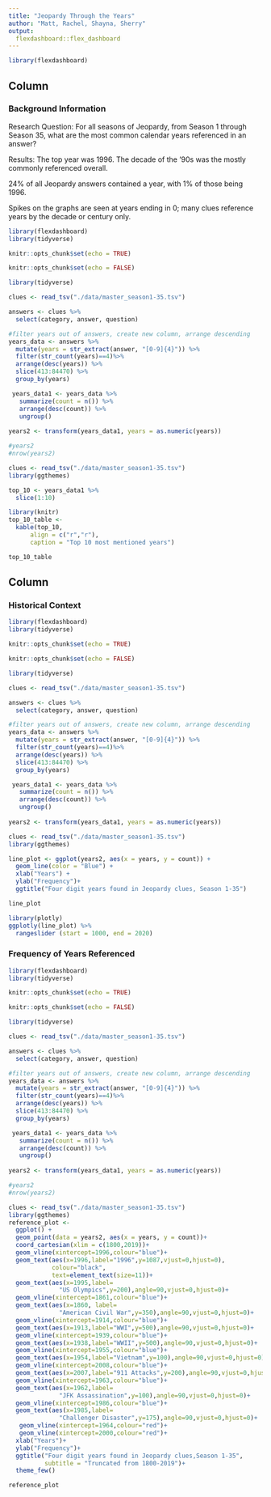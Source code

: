 ```yaml
---
title: "Jeopardy Through the Years"
author: "Matt, Rachel, Shayna, Sherry"
output: 
  flexdashboard::flex_dashboard
---
```


```r
library(flexdashboard)
```

Column{data-width=300}
-----------------------------------------------------------------------

### Background Information

Research Question: 
For all seasons of Jeopardy, from Season 1 through Season 35, what are the most common calendar years referenced in an answer? 

Results:
The top year was 1996. 
The decade of the '90s was the mostly commonly referenced overall. 

24% of all Jeopardy answers contained a year, with 1% of those being 1996. 

Spikes on the graphs are seen at years ending in 0; many clues reference 
years by the decade or century only. 
```r
library(flexdashboard)
library(tidyverse)

knitr::opts_chunk$set(echo = TRUE)

knitr::opts_chunk$set(echo = FALSE)

library(tidyverse)

clues <- read_tsv("./data/master_season1-35.tsv")

answers <- clues %>% 
  select(category, answer, question)

#filter years out of answers, create new column, arrange descending
years_data <- answers %>% 
  mutate(years = str_extract(answer, "[0-9]{4}")) %>%
  filter(str_count(years)==4)%>% 
  arrange(desc(years)) %>% 
  slice(413:84470) %>% 
  group_by(years) 

 years_data1 <- years_data %>% 
   summarize(count = n()) %>% 
   arrange(desc(count)) %>% 
   ungroup()
 
years2 <- transform(years_data1, years = as.numeric(years))

#years2
#nrow(years2)

clues <- read_tsv("./data/master_season1-35.tsv")
library(ggthemes)

top_10 <- years_data1 %>% 
  slice(1:10) 

library(knitr)
top_10_table <- 
  kable(top_10, 
      align = c("r","r"),
      caption = "Top 10 most mentioned years")

top_10_table
```

Column{data-width=700}
-----------------------------------------------------------------------


### Historical Context

```r
library(flexdashboard)
library(tidyverse)

knitr::opts_chunk$set(echo = TRUE)

knitr::opts_chunk$set(echo = FALSE)

library(tidyverse)

clues <- read_tsv("./data/master_season1-35.tsv")

answers <- clues %>% 
  select(category, answer, question)

#filter years out of answers, create new column, arrange descending
years_data <- answers %>% 
  mutate(years = str_extract(answer, "[0-9]{4}")) %>%
  filter(str_count(years)==4)%>% 
  arrange(desc(years)) %>% 
  slice(413:84470) %>% 
  group_by(years) 

 years_data1 <- years_data %>% 
   summarize(count = n()) %>% 
   arrange(desc(count)) %>% 
   ungroup()
 
years2 <- transform(years_data1, years = as.numeric(years))

clues <- read_tsv("./data/master_season1-35.tsv")
library(ggthemes)

line_plot <- ggplot(years2, aes(x = years, y = count)) +
  geom_line(color = "Blue") +
  xlab("Years") +
  ylab("Frequency")+
  ggtitle("Four digit years found in Jeopardy clues, Season 1-35") 

line_plot

library(plotly)
ggplotly(line_plot) %>% 
  rangeslider (start = 1000, end = 2020)


```


### Frequency of Years Referenced

```r
library(flexdashboard)
library(tidyverse)

knitr::opts_chunk$set(echo = TRUE)

knitr::opts_chunk$set(echo = FALSE)

library(tidyverse)

clues <- read_tsv("./data/master_season1-35.tsv")

answers <- clues %>% 
  select(category, answer, question)

#filter years out of answers, create new column, arrange descending
years_data <- answers %>% 
  mutate(years = str_extract(answer, "[0-9]{4}")) %>%
  filter(str_count(years)==4)%>% 
  arrange(desc(years)) %>% 
  slice(413:84470) %>% 
  group_by(years) 

 years_data1 <- years_data %>% 
   summarize(count = n()) %>% 
   arrange(desc(count)) %>% 
   ungroup()
 
years2 <- transform(years_data1, years = as.numeric(years))

#years2
#nrow(years2)

clues <- read_tsv("./data/master_season1-35.tsv")
library(ggthemes)
reference_plot <- 
  ggplot() +
  geom_point(data = years2, aes(x = years, y = count))+
  coord_cartesian(xlim = c(1800,2019))+
  geom_vline(xintercept=1996,colour="blue")+
  geom_text(aes(x=1996,label="1996",y=1087,vjust=0,hjust=0),
            colour="black",
            text=element_text(size=11))+
  geom_text(aes(x=1995,label=
              "US Olympics",y=200),angle=90,vjust=0,hjust=0)+
  geom_vline(xintercept=1861,colour="blue")+
  geom_text(aes(x=1860, label=
              "American Civil War",y=350),angle=90,vjust=0,hjust=0)+
  geom_vline(xintercept=1914,colour="blue")+
  geom_text(aes(x=1913,label="WWI",y=500),angle=90,vjust=0,hjust=0)+
  geom_vline(xintercept=1939,colour="blue")+
  geom_text(aes(x=1938,label="WWII",y=500),angle=90,vjust=0,hjust=0)+
  geom_vline(xintercept=1955,colour="blue")+
  geom_text(aes(x=1954,label="Vietnam",y=100),angle=90,vjust=0,hjust=0)+
  geom_vline(xintercept=2008,colour="blue")+
  geom_text(aes(x=2007,label="911 Attacks",y=200),angle=90,vjust=0,hjust=0)+
  geom_vline(xintercept=1963,colour="blue")+
  geom_text(aes(x=1962,label=
              "JFK Assassination",y=100),angle=90,vjust=0,hjust=0)+
  geom_vline(xintercept=1986,colour="blue")+
  geom_text(aes(x=1985,label=
              "Challenger Disaster",y=175),angle=90,vjust=0,hjust=0)+
   geom_vline(xintercept=1964,colour="red")+
   geom_vline(xintercept=2000,colour="red")+
  xlab("Years")+
  ylab("Frequency")+
  ggtitle("Four digit years found in Jeopardy clues,Season 1-35",
          subtitle = "Truncated from 1800-2019")+
  theme_few()

reference_plot
```

